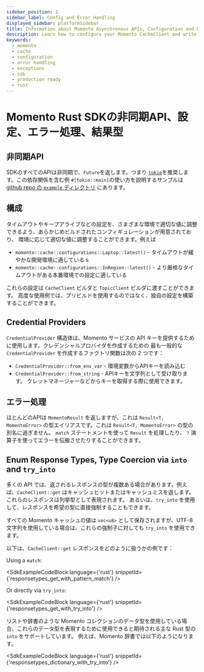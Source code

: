 ```yaml
---
sidebar_position: 1
sidebar_label: Config and Error Handling
displayed_sidebar: platformSidebar
title: Information about Momento Asynchronous APIs, Configuration and Error Handling in Rust
description: Learn how to configure your Momento CacheClient and write production-ready error handling code in Rust
keywords:
  - momento
  - cache
  - configuration
  - error handling
  - exceptions
  - sdk
  - production ready
  - rust
---
```



# Momento Rust SDKの非同期API、設定、エラー処理、結果型

## 非同期API

SDKのすべてのAPIは非同期で、`Future`を返します。つまり
[`tokio`](https://tokio.rs)を推奨します。この依存関係を含む例
`#[tokio::main]`の使い方を説明するサンプルは
[github repo の `example` ディレクトリ](https://github.com/momentohq/client-sdk-rust/tree/main/example) にあります。

## 構成

タイムアウトやキープアライブなどの設定を、さまざまな環境で適切な値に調整できるよう、あらかじめビルドされたコンフィギュレーションが用意されており、
環境に応じて適切な値に調整することができます。例えば

- `momento::cache::configurations::Laptop::latest()` - タイムアウトが緩やかな開発環境に適している
s
- `momento::cache::configurations::InRegion::latest()` - より厳格なタイムアウトがある本番環境での設定に適している

これらの設定は `CacheClient` ビルダと `TopicClient` ビルダに渡すことができます。
高度な使用例では、プリビルドを使用するのではなく、独自の設定を構築することができます。

## Credential Providers

`CredentialProvider` 構造体は、Momento サービスの API キーを提供するために使用します。クレデンシャルプロバイダを作成するための
最も一般的な `CredentialProvider` を作成するファクトリ関数は次の 2 つです：

- `CredentialProvider::from_env_var` - 環境変数からAPIキーを読み込む
- `CredentialProvider::from_string` - APIキーを文字列として受け取ります。
クレットマネージャーなどからキーを取得する際に使用できます。

## エラー処理

ほとんどのAPIは `MomentoResult` を返しますが、これは `Result<T, MomentoError>` の型エイリアスです。これは `Result<T, MomentoError>` の型の別名に過ぎません。
`match` ステートメントを使って `Result` を処理したり、 `?` 演算子を使ってエラーを伝搬させたりすることができます。

## Enum Response Types, Type Coercion via `into` and `try_into`

多くの API では、返されるレスポンスの型が複数ある場合があります。例えば、`CacheClient::get` はキャッシュヒットまたはキャッシュミスを返します。
これらのレスポンスは列挙型として表現されます。
あるいは、`try_into` を使用して、レスポンスを希望の型に直接強制することもできます。

すべての Momento キャッシュの値は `vec<u8>` として保存されますが、UTF-8 文字列を使用している場合は、これらの強制子に対しても `try_into` を使用できます。

以下は、`CacheClient::get` レスポンスをどのように扱うかの例です：

Using a `match`:

<SdkExampleCodeBlock language={'rust'} snippetId={'responsetypes_get_with_pattern_match'} />

Or directly via `try_into`:

<SdkExampleCodeBlock language={'rust'} snippetId={'responsetypes_get_with_try_into'} />

リストや辞書のような Momento コレクションのデータ型を使用している場合、これらのデータ型を表現するために使用できると期待される主な Rust 型の `into` をサポートしています。
例えば、Momento 辞書では以下のようになります。

<SdkExampleCodeBlock language={'rust'} snippetId={'responsetypes_dictionary_with_try_into'} />
